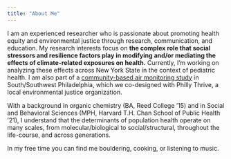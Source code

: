```yaml
---
title: "About Me"
---
```


I am an experienced researcher who is passionate about promoting health equity and environmental justice through research, communication, and education. My research interests focus on **the complex role that social stressors and resilience factors play in modifying and/or mediating the effects of climate-related exposures on health.** Currently, I’m working on analyzing these effects across New York State in the context of pediatric health. I am also part of a [community-based air monitoring study](https://thriveairphilly.com/) in South/Southwest Philadelphia, which we co-designed with Philly Thrive, a local environmental justice organization.

With a background in organic chemistry (BA, Reed College '15) and in Social and Behavioral Sciences (MPH, Harvard T.H. Chan School of Public Health ‘21), I understand that the determinants of population health operate on many scales, from molecular/biological to social/structural, throughout the life-course, and across generations.

In my free time you can find me bouldering, cooking, or listening to music.
